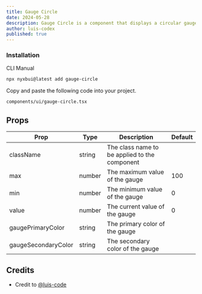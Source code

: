 ```yaml
---
title: Gauge Circle
date: 2024-05-28
description: Gauge Circle is a component that displays a circular gauge with a percentage value.
author: luis-codex
published: true
---
```


<ComponentPreview name="gauge-circle-demo" />


### Installation

<Tabs defaultValue="cli">

<TabsList>
  <TabsTrigger value="cli">CLI</TabsTrigger>
  <TabsTrigger value="manual">Manual</TabsTrigger>
</TabsList>
<TabsContent value="cli">

```bash
npx nyxbui@latest add gauge-circle
```

</TabsContent>

<TabsContent value="manual">

<Steps>

Copy and paste the following code into your project.

```text
components/ui/gauge-circle.tsx
```

<ComponentSource name="gauge-circle" />

</Steps>

</TabsContent>

</Tabs>

## Props

| Prop                | Type   | Description                                   | Default |
| ------------------- | ------ | --------------------------------------------- | ------- |
| className           | string | The class name to be applied to the component |         |
| max                 | number | The maximum value of the gauge                | 100     |
| min                 | number | The minimum value of the gauge                | 0       |
| value               | number | The current value of the gauge                | 0       |
| gaugePrimaryColor   | string | The primary color of the gauge                |         |
| gaugeSecondaryColor | string | The secondary color of the gauge              |         |

## Credits

- Credit to [@luis-code](https://luis-code.vercel.app/)
